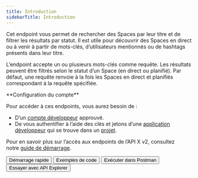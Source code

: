```yaml
---
title: Introduction
sidebarTitle: Introduction
---
```



Cet endpoint vous permet de rechercher des Spaces par leur titre et de filtrer les résultats par statut. Il est utile pour découvrir des Spaces en direct ou à venir à partir de mots-clés, d’utilisateurs mentionnés ou de hashtags présents dans leur titre.

L’endpoint accepte un ou plusieurs mots-clés comme requête. Les résultats peuvent être filtrés selon le statut d’un Space (en direct ou planifié). Par défaut, une requête renvoie à la fois les Spaces en direct et planifiés correspondant à la requête spécifiée.

<Note>
  **Configuration du compte**

  Pour accéder à ces endpoints, vous aurez besoin de :

  - D’un [compte développeur](https://developer.x.com/en/portal/petition/essential/basic-info) approuvé.
  - De vous authentifier à l’aide des clés et jetons d’une [application développeur](/fr/resources/fundamentals/developer-apps) qui se trouve dans un [projet](/fr/resources/fundamentals/projects). 

  Pour en savoir plus sur l’accès aux endpoints de l’API X v2, consultez notre [guide de démarrage](/fr/x-api/getting-started/getting-access).
</Note>

<div className="flex space-x-2">
  <Button href="/fr/x-api/spaces/search/quickstart">
    Démarrage rapide
  </Button>

  <Button href="https://github.com/xdevplatform/Twitter-API-v2-sample-code">
    Exemples de code
  </Button>

  <Button href="https://app.getpostman.com/run-collection/9956214-784efcda-ed4c-4491-a4c0-a26470a67400">
    Exécuter dans Postman
  </Button>

  <Button href="https://developer.x.com/apitools/api?endpoint=/2/spaces/search&method=get">
    Essayer avec API Explorer
  </Button>
</div>
